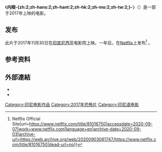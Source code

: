 {{Infobox Film
| name               = 内眼
| original_name      = {{lang|id|内眼}}
| image              =
| hk_image           =
| tw_image           =
| caption            = 
| director           = [[洛基索拉亚|洛基索拉亚]]
| producer           = 
| screenplay         =  [[里希姆·朱尼安蒂|里希姆·朱尼安蒂]]
| starring           =
| music              = 
| cinematography     = 
| editing            = 
| production_company = 
| distributor        = 
| released           = {{film date|2017|11|30}}
| runtime            = 
| country            = {{印度尼西亚}}
| language           = [[印度尼西亚语|印度尼西亚语]]
| budget             = 
| gross              = 
| preceded_by        = [[内眼_2|内眼 2]]（2019年）
| followed_by        =
| hk_name            = 内眼 2
| tw_name            = 内眼 2
| sg_name            = 内眼 2
}}
《'''内眼-{zh:2;zh-hans:2;zh-hant:2;zh-hk:2;zh-mo:2;zh-tw:2;}-'''》（{{lang-id|'''Mata Batin'''}}）是一部于2017年上映的电影。

==发布==
此片于2017年11月30日在[[印度尼西亚|印度尼西亚]]电影院上映。一年后，在[[Netflix|Netflix]]上发布<ref>{{Cite web|title=The 3rd Eye {{!}} Netflix Official Site|url=https://www.netflix.com/title/81016750|accessdate=2020-09-07|work=www.netflix.com|language=en|archive-date=2020-09-03|archive-url=https://web.archive.org/web/20200903061747/https://www.netflix.com/title/81016750|dead-url=no}}</ref>
。
==参考资料==
{{reflist}}

== 外部連結 ==
*{{douban|30222631}}
*{{imdb title|6506146}}

[[Category:印尼电影作品|Category:印尼电影作品]]
[[Category:2017年恐怖片|Category:2017年恐怖片]]
[[Category:印尼语电影|Category:印尼语电影]]